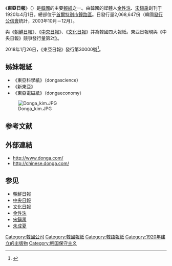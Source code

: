 {{Infobox Newspaper
| name                = 东亚日报
| logo                = [[File:Dong-a_Ilbo_logo.png|240px]]
| image               = [[File:동아일보_창간호.jpg|260px]]
| caption             = 《東亞日報》創刊號
| type                = [[日报|日报]]
| format              = [[大报|大报]]
| owners              = 东亚日报社
| publisher           = 
| editor              = 
| chiefeditor         = 
| assoceditor         = 
| staff               = 
| foundation          = 1920年4月1日
| ceased publication  = 
| political           =[[保守主义|保守主义]]
| language            = [[韩文|韩文]]
| price               = 
| headquarters        = {{ROK-KOR}}<br>[[首尔特別市|首尔特別市]][[鐘路區|鐘路區]]
| circulation         = 210万份（2010年）
| ISSN                = 
| website             = [http://www.donga.com/ www.donga.com/]
}}
{{Infobox Korean name
| hangul	      = 동아일보 |
| hanja               = 東亞日報 |
| rr                  = Dong-A Ilbo |
| mr                  = Tong-A Ilbo |
}}
《'''東亞日報'''》（{{kor|k=동아일보|hj=東亞日報|名=南}}）是[[韓國|韓國]]的主要[[報紙|報紙]]之一。由韓國的媒體人[[金性洙|金性洙]]、[[宋鎭禹|宋鎭禹]]創刊于1920年4月1日。總部位于[[首爾特別市|首爾特別市]][[鐘路區|鐘路區]]。日發行量2,068,647份（韓國[[發行公信會|發行公信會]]統計，2003年10月－12月）。

與《[[朝鮮日報|朝鮮日報]]》、《[[中央日报_(韩国)|中央日報]]》、《[[文化日報|文化日報]]》并為韓國四大報紙。東亞日報現與《中央日報》競爭發行量第2位。

2018年1月26日，《東亞日報》發行第30000號<ref>{{Cite web |url=http://chinese.donga.com/Home/3/all/28/1205904/1 |title=「《東亞日報》報齡3萬號紀念儀式」在首爾一民美術館舉行 |access-date=2018-01-27 |archive-date=2019-05-02 |archive-url=https://web.archive.org/web/20190502061445/http://chinese.donga.com/Home/3/all/28/1205904/1 |dead-url=no }}</ref>。

== 姊妹報紙 ==
* 《東亞科學紙》（dongascience）
* 《新東亞》
* 《東亞電磁紙》（dongaeconomy）
[[File:Donga_kim.JPG|thumb]]

== 参考文献 ==
{{Reflist}}

==外部連結==
*http://www.donga.com/ {{Wayback|url=http://www.donga.com/ |date=20210331085457 }}
*http://chinese.donga.com/ {{Wayback|url=http://chinese.donga.com/ |date=20190507205627 }}

== 参见 ==
* [[朝鮮日報|朝鮮日報]]
* [[中央日报_(韩国)|中央日報]]
* [[文化日報|文化日報]]
* [[金性洙|金性洙]]
* [[宋鎭禹|宋鎭禹]]
* [[朱成夏|朱成夏]]

[[Category:韓國公司|Category:韓國公司]]
[[Category:韓國報紙|Category:韓國報紙]]
[[Category:韓語報紙|Category:韓語報紙]]
[[Category:1920年建立的出版物|Category:1920年建立的出版物]]
[[Category:韩国保守主义|Category:韩国保守主义]]